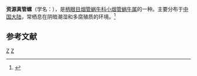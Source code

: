 {{Speciesbox
| taxon = Euphaedusa ziyuanensis
| binomial_authority = Chen et Zhang, 1999
}}
'''资源真管螺'''（学名：''{{lang|la|Euphaedusa ziyuanensis}}''），是[[柄眼目|柄眼目]][[烟管蜗牛科|烟管蜗牛科]][[小烟管蜗牛属|小烟管蜗牛属]]的一种。主要分布于[[中国大陆|中国大陆]]，常栖息在阴暗潮湿和多腐殖质的环境。<ref>{{cite web|url=http://shell.sinica.edu.tw/chinese/shellbase_detail.php?science_no=5961|title=国际贝库：资源真管螺|publisher=台湾贝类资料库|accessdate=2009-08-11|archive-date=2016-03-04|archive-url=https://web.archive.org/web/20160304123407/http://shell.sinica.edu.tw/chinese/shellbase_detail.php?science_no=5961|dead-url=no}}</ref>

== 参考文献 ==
{{reflist}}
{{taxonbar}}
[[Category:_1999年描述的动物|Z]]
[[Category:小烟管蜗牛属|Z]]
